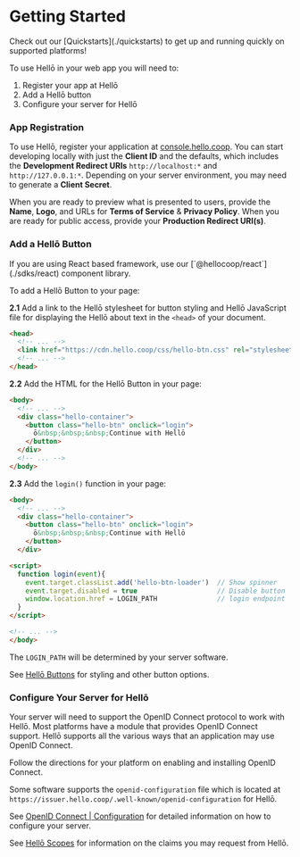 
# Getting Started

<Callout type="info" emoji="">
    Check out our [Quickstarts](./quickstarts) to get up and running quickly on supported platforms!
</Callout>

To use Hellō in your web app you will need to:

1. Register your app at Hellō
2. Add a Hellō button 
3. Configure your server for Hellō


<Steps>

### App Registration

To use Hellō, register your application at [console.hello.coop](https://console.hello.coop/). You can start developing locally with just the **Client ID** and the defaults, which includes the **Development Redirect URIs** `http://localhost:*` and `http://127.0.0.1:*`. Depending on your server environment, you may need to generate a **Client Secret**.

When you are ready to preview what is presented to users, provide the **Name**, **Logo**, and URLs for **Terms of Service** & **Privacy Policy**.  When you are ready for public access, provide your **Production Redirect URI(s)**.

### Add a Hellō Button

<Callout type="info" emoji="">
    If you are using React based framework, use our [`@hellocoop/react`](./sdks/react) component library.
</Callout>

To add a Hellō Button to your page:

<b>2.1</b> Add a link to the Hellō stylesheet for button styling and Hellō JavaScript file for displaying the Hellō about text in the `<head>` of your document.  

```html {3}
<head>
  <!-- ... -->
  <link href="https://cdn.hello.coop/css/hello-btn.css" rel="stylesheet"/>
  <!-- ... -->
</head>
```

<b>2.2</b> Add the HTML for the Hellō Button in your page:

```html {3-7}
<body>
  <!-- ... -->  
  <div class="hello-container">
    <button class="hello-btn" onclick="login">
      ō&nbsp;&nbsp;&nbsp;Continue with Hellō
    </button>
  </div>
  <!-- ... -->  
</body>
```

<b>2.3</b> Add the `login()` function in your page:

```html {9-15}
<body>
  <!-- ... -->  
  <div class="hello-container">
    <button class="hello-btn" onclick="login">
      ō&nbsp;&nbsp;&nbsp;Continue with Hellō
    </button>
  </div>

<script>
  function login(event){
    event.target.classList.add('hello-btn-loader')  // Show spinner
    event.target.disabled = true                    // Disable button
    window.location.href = LOGIN_PATH               // login endpoint
  }
</script>

<!-- ... -->  
</body>
```
The `LOGIN_PATH` will be determined by your server software.

See [Hellō Buttons](./buttons) for styling and other button options.

### Configure Your Server for Hellō

Your server will need to support the OpenID Connect protocol to work with Hellō. Most platforms have a module that provides OpenID Connect support. Hellō supports all the various ways that an application may use OpenID Connect. 

Follow the directions for your platform on enabling and installing OpenID Connect.

Some software supports the `openid-configuration` file which is located at `https://issuer.hello.coop/.well-known/openid-configuration` for Hellō.

See [OpenID Connect | Configuration](./oidc/config) for detailed information on how to configure your server.

See [Hellō Scopes](./scopes) for information on the claims you may request from Hellō.

</Steps>